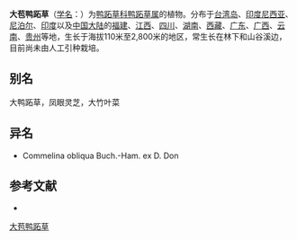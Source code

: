 {{Speciesbox
| name = 大苞鸭跖草
| status = 
| status_system = 
| image = 
| genus = Commelina
| species = paludosa
| authority = Bl.
}}

'''大苞鸭跖草'''（[[学名|学名]]：{{lang|la|''Commelina paludosa''}}）为[[鸭跖草科|鸭跖草科]][[鸭跖草属|鸭跖草属]]的植物。分布于[[台湾岛|台湾岛]]、[[印度尼西亚|印度尼西亚]]、[[尼泊尔|尼泊尔]]、[[印度|印度]]以及[[中国大陆|中国大陆]]的[[福建|福建]]、[[江西|江西]]、[[四川|四川]]、[[湖南|湖南]]、[[西藏|西藏]]、[[广东|广东]]、[[广西|广西]]、[[云南|云南]]、[[贵州|贵州]]等地，生长于海拔110米至2,800米的地区，常生长在林下和山谷溪边，目前尚未由人工引种栽培。

== 别名 ==
大鸭跖草，凤眼灵芝，大竹叶菜

== 异名 ==
* Commelina obliqua Buch.-Ham. ex D. Don

== 参考文献 ==
<div class="references-small">
* {{cite web| url =http://www.bioinfo.cn/db05/KmzwSpecies.php?action=view&id=3452| title =大苞鸭跖草| work =《中国高等植物数据库全库》| publisher =中国科学院微生物研究所| author =昆明植物研究所| accessdate =2009-02-24| deadurl =yes| archiveurl =https://web.archive.org/web/20160305090525/http://www.bioinfo.cn/db05/KmzwSpecies.php?action=view&id=3452| archivedate =2016-03-05}}
</div>
{{Taxonbar|from=Q15227700}}

[[Category:鸭跖草属|大苞鸭跖草]]


{{植物小作品}}